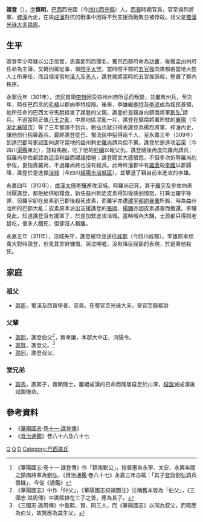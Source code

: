 {{Infobox Biography
| subject_name   = 譙登
| image_name     = 
| image_size     = 
| image_caption  = 
| date_of_birth  = 不詳
| place_of_birth = [[西晉|西晉]][[巴西郡|巴西郡]][[西充國|西充國]]
| date_of_death  = 311年
| place_of_death = [[成漢|成漢]][[成都|成都]]
| occupation = 晉朝揚烈將軍、梓潼內史
}}
'''譙登'''（{{bd|？||311年|catIdx=Q}}），[[表字|字]]'''慎明'''，[[巴西郡|巴西]]西充國（今[[四川|四川]][[西充縣|西充縣]]）人。[[西晉|西晉]]時期官員，官至揚烈將軍、[[梓潼郡|梓潼]]內史，在與[[成漢|成漢]]對抗的戰事中因得不到支援而戰敗並被俘殺。祖父是[[蜀漢|蜀漢]][[光祿大夫|光祿大夫]][[譙周|譙周]]。

== 生平 ==
譙登年少時就以公正信實，忠義節烈而聞名，獲巴西郡府命為[[功曹|功曹]]，後獲[[梁州|梁州]]州府任命為主簿，又轉別駕從事，領[[陰平|陰平]][[太守|太守]]。當時陰平郡的[[五官掾|五官掾]]向來都由當地大姓人士所專任，而且侵凌當地[[漢人|漢人]]及[[羌人|羌人]]，譙登就將當時的五官掾誅殺，整肅了郡內秩序。

永寧元年（301年），流民首領[[李特|李特]]因受益州州府所忌而叛變，並屢敗州兵，至次年，時任巴西丞的[[毛植|毛植]]以郡向李特投降。後來，李雄繼[[李特|李特]]及[[李流|李流]]成為叛民首領，他所任命的巴西太守馬脫殺害了譙登的父親，譙登於是親身向鎮南將軍[[劉弘|劉弘]]<ref>《華陽國志·卷十一·譙登傳》作「鎮南劉公」，按晉惠帝永寧、太安、永興年間之鎮南將軍為劉弘，《資治通鑑·卷八十七》永嘉三年亦載：「其子登詣劉弘請兵復讎」，今從《通鑑》</ref>請兵。不過當時正值[[八王之亂|八王之亂]]，中原地區混亂一片，譙登在鎮南將軍所駐的[[襄陽|襄陽]]（今[[湖北|湖北]][[襄陽市|襄陽市]]）等了三年都請不到兵，劉弘也就只得表譙登為揚烈將軍、梓潼內史，讓他自行招募義兵。最終譙登從巴、蜀流民中招得兩千人，至永嘉三年（309年）到達[[巴郡|巴郡]]時更試圖向退守當地的益州刺史[[羅尚|羅尚]]請兵但不果。譙登於是進攻[[宕渠|宕渠]]（今四川[[渠縣|渠縣]]東北），並殺馬脫，吃了他的[[肝臟|肝臟]]以報父仇。譙登隨後再度向羅尚請兵，但羅尚參佐都認為這沒利益而建議拒絕；譙登聞言大感憤怨，不但多次折辱羅尚的參佐，更指責羅尚，不過羅尚終也沒有給兵。此時梓潼郡中有[[羅羕|羅羕]]殺[[李離|李離]]以郡歸降，譙登於是進據[[涪城|涪城]]（今四川[[綿陽市|綿陽市]][[涪城區|涪城區]]），並擊退了親自前來進攻的李雄。

永嘉四年（310年），[[成漢|成漢]][[太傅|太傅]][[李驤|李驤]]進攻涪城。時羅尚已死，其子[[羅宇|羅宇]]及參佐向來討厭譙登，都拒絕供給糧食。新任益州刺史皮素得知後感到憤怒，打算治羅宇等罪，但羅宇卻在皮素到巴郡後殺死皮素，而羅宇亦遭[[建平郡|建平]][[都尉|都尉]][[暴重|暴重]]所殺，時為益州治所的巴郡大亂；皮素原本派出支援譙登的[[張順|張順]]、[[楊顯|楊顯]]亦因皮素遇害而撤還。李驤見此，知道譙登沒有援軍了，於是加緊進攻涪城。當時城內大饑，士民都只得抓老鼠吃，很多人餓死，但卻沒人叛離。

永嘉五年（311年），涪城失守，譙登被俘並送往[[成都|成都]]（今四川成都）。李雄原本想寬大對待譙登，但見其言辭慷慨，哭泣唏噓，沒有降臣屈節的表現，於是將他殺死。

== 家庭 ==
=== 祖父 ===
*[[譙周|譙周]]，蜀漢及西晉學者、官員。在蜀官至光祿大夫，晉官至騎都尉

=== 父輩 ===
*[[譙熙|譙熙]]，譙登伯父<ref>《華陽國志》中作「仲父」，《華陽國志校補圖注》注稱舊本皆為「伯父」，《三國志·譙周傳》中譙熙排在三子之首，應為長子。</ref>，察孝廉，本郡大中正、沔陽令。
*[[譙賢|譙賢]]，譙登父。<ref>《三國志·譙周傳》中載熙、賢、同三人，而《華陽國志》以同為叔父，而熙應為伯父，故賢應為其生父。</ref>
*[[譙同|譙同]]，譙登叔父。

=== 堂兄弟 ===
*[[譙秀|譙秀]]，譙熙子，晉朝隱士，屢絕成漢的召命而隱居自足於山澤，[[桓溫|桓溫]]滅成漢後試圖徵命。
== 參考資料 ==
*《[[華陽國志|華陽國志]]·[[s:華陽國志/卷十一#譙登|卷十一·譙登傳]]》
*《[[資治通鑑|資治通鑑]]》卷八十六及八十七
{{reflist}}

[[Category:晉朝軍事人物|Q]]
[[Category:晉朝被處決者|Q]]
[[Category:譙姓|D]]
[[Category:巴西譙氏|Category:巴西譙氏]]